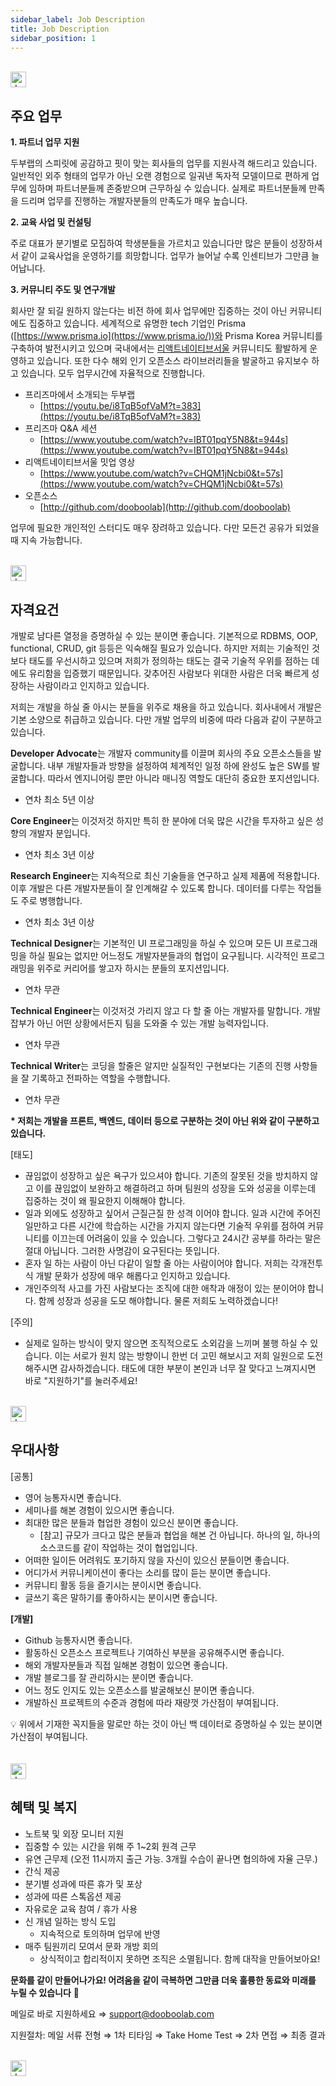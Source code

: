 ```yaml
---
sidebar_label: Job Description
title: Job Description
sidebar_position: 1
---
```



<br />

<img src={dooboolabFavicon} width="25px" alt="dooboolab favicon" />

## **주요 업무**

**1. 파트너 업무 지원**

두부랩의 스피릿에 공감하고 핏이 맞는 회사들의 업무를 지원사격 해드리고 있습니다. 일반적인 외주 형태의 업무가 아닌 오랜 경험으로 일궈낸 독자적 모델이므로 편하게 업무에 임하며 파트너분들께 존중받으며 근무하실 수 있습니다. 실제로 파트너분들께 만족을 드리며 업무를 진행하는 개발자분들의 만족도가 매우 높습니다.

**2. 교육 사업 및 컨설팅**

주로 대표가 분기별로 모집하여 학생분들을 가르치고 있습니다만 많은 분들이 성장하셔서 같이 교육사업을 운영하기를 희망합니다. 업무가 늘어날 수록 인센티브가 그만큼 늘어납니다.

**3. 커뮤니티 주도 및 연구개발**

회사만 잘 되길 원하지 않는다는 비전 하에 회사 업무에만 집중하는 것이 아닌 커뮤니티에도 집중하고 있습니다. 세계적으로 유명한 tech 기업인 Prisma ([https://www.prisma.io](https://www.prisma.io/))와 Prisma Korea 커뮤니티를 구축하여 발전시키고 있으며 국내에서는 [리액트네이티브서울](https://medium.com/react-native-seoul) 커뮤니티도 활발하게 운영하고 있습니다. 또한 다수 해외 인기 오픈소스 라이브러리들을 발굴하고 유지보수 하고 있습니다. 모두 업무시간에 자율적으로 진행합니다.

- 프리즈마에서 소개되는 두부랩
  - [https://youtu.be/i8TqB5ofVaM?t=383](https://youtu.be/i8TqB5ofVaM?t=383)
- 프리즈마 Q&A 세션
  - [https://www.youtube.com/watch?v=IBT01pqY5N8&t=944s](https://www.youtube.com/watch?v=IBT01pqY5N8&t=944s)
- 리액트네이티브서울 밋업 영상
  - [https://www.youtube.com/watch?v=CHQM1jNcbi0&t=57s](https://www.youtube.com/watch?v=CHQM1jNcbi0&t=57s)
- 오픈소스
  - [http://github.com/dooboolab](http://github.com/dooboolab)

업무에 필요한 개인적인 스터디도 매우 장려하고 있습니다. 다만 모든건 공유가 되었을 때 지속 가능합니다.

<br />

<img src={dooboolabFavicon} width="25px" alt="dooboolab favicon" />

## **자격요건**

개발로 남다른 열정을 증명하실 수 있는 분이면 좋습니다. 기본적으로 RDBMS, OOP, functional, CRUD, git 등등은 익숙해질 필요가 있습니다. 하지만 저희는 기술적인 것보다 태도를 우선시하고 있으며 저희가 정의하는 태도는 결국 기술적 우위를 점하는 데에도 유리함을 입증했기 때문입니다. 갖추어진 사람보다 위대한 사람은 더욱 빠르게 성장하는 사람이라고 인지하고 있습니다.

저희는 개발을 하실 줄 아시는 분들을 위주로 채용을 하고 있습니다. 회사내에서 개발은 기본 소양으로 취급하고 있습니다. 다만 개발 업무의 비중에 따라 다음과 같이 구분하고 있습니다.

**Developer Advocate**는 개발자 community를 이끌며 회사의 주요 오픈소스들을 발굴합니다. 내부 개발자들과 방향을 설정하여 체계적인 일정 하에 완성도 높은 SW를 발굴합니다. 따라서 엔지니어링 뿐만 아니라 매니징 역할도 대단히 중요한 포지션입니다.

- 연차 최소 5년 이상

**Core Engineer**는 이것저것 하지만 특히 한 분야에 더욱 많은 시간을 투자하고 싶은 성향의 개발자 분입니다.

- 연차 최소 3년 이상

**Research Engineer**는 지속적으로 최신 기술들을 연구하고 실제 제품에 적용합니다. 이후 개발은 다른 개발자분들이 잘 인계해갈 수 있도록 합니다. 데이터를 다루는 작업들도 주로 병행합니다.

- 연차 최소 3년 이상

**Technical Designer**는 기본적인 UI 프로그래밍을 하실 수 있으며 모든 UI 프로그래밍을 하실 필요는 없지만 어느정도 개발자분들과의 협업이 요구됩니다. 시각적인 프로그래밍을 위주로 커리어를 쌓고자 하시는 분들의 포지션입니다.

- 연차 무관

**Technical Engineer**는 이것저것 가리지 않고 다 할 줄 아는 개발자를 말합니다. 개발 잡부가 아닌 어떤 상황에서든지 팀을 도와줄 수 있는 개발 능력자입니다.

- 연차 무관

**Technical Writer**는 코딩을 할줄은 알지만 실질적인 구현보다는 기존의 진행 사항들을 잘 기록하고 전파하는 역할을 수행합니다.

- 연차 무관

**\* 저희는 개발을 프론트, 백엔드, 데이터 등으로 구분하는 것이 아닌 위와 같이 구분하고 있습니다.**

[태도]

- 끊임없이 성장하고 싶은 욕구가 있으셔야 합니다. 기존의 잘못된 것을 방치하지 않고 이를 끊임없이 보완하고 해결하려고 하며 팀원의 성장을 도와 성공을 이루는데 집중하는 것이 왜 필요한지 이해해야 합니다.
- 일과 외에도 성장하고 싶어서 근질근질 한 성격 이어야 합니다. 일과 시간에 주어진 일만하고 다른 시간에 학습하는 시간을 가지지 않는다면 기술적 우위를 점하여 커뮤니티를 이끄는데 어려움이 있을 수 있습니다. 그렇다고 24시간 공부를 하라는 말은 절대 아닙니다. 그러한 사명감이 요구된다는 뜻입니다.
- 혼자 일 하는 사람이 아닌 다같이 일할 줄 아는 사람이어야 합니다. 저희는 각개전투식 개발 문화가 성장에 매우 해롭다고 인지하고 있습니다.
- 개인주의적 사고를 가진 사람보다는 조직에 대한 애착과 애정이 있는 분이어야 합니다. 함께 성장과 성공을 도모 해야합니다. 물론 저희도 노력하겠습니다!

[주의]

- 실제로 일하는 방식이 맞지 않으면 조직적으로도 소외감을 느끼며 불행 하실 수 있습니다. 이는 서로가 원치 않는 방향이니 한번 더 고민 해보시고 저희 일원으로 도전 해주시면 감사하겠습니다. 태도에 대한 부분이 본인과 너무 잘 맞다고 느껴지시면 바로 "지원하기"를 눌러주세요!

<br />

<img src={dooboolabFavicon} width="25px" alt="dooboolab favicon" />

## **우대사항**

[공통]

- 영어 능통자시면 좋습니다.
- 세미나를 해본 경험이 있으시면 좋습니다.
- 최대한 많은 분들과 협업한 경험이 있으신 분이면 좋습니다.
  - [참고] 규모가 크다고 많은 분들과 협업을 해본 건 아닙니다. 하나의 일, 하나의 소스코드를 같이 작업하는 것이 협업입니다.
- 어떠한 일이든 어려워도 포기하지 않을 자신이 있으신 분들이면 좋습니다.
- 어디가서 커뮤니케이션이 좋다는 소리를 많이 듣는 분이면 좋습니다.
- 커뮤니티 활동 등을 즐기시는 분이시면 좋습니다.
- 글쓰기 혹은 말하기를 좋아하시는 분이시면 좋습니다.

**[개발]**

- Github 능통자시면 좋습니다.
- 활동하신 오픈소스 프로젝트나 기여하신 부분을 공유해주시면 좋습니다.
- 해외 개발자분들과 직접 일해본 경험이 있으면 좋습니다.
- 개발 블로그를 잘 관리하시는 분이면 좋습니다.
- 어느 정도 인지도 있는 오픈소스를 발굴해보신 분이면 좋습니다.
- 개발하신 프로젝트의 수준과 경험에 따라 재량껏 가산점이 부여됩니다.

<aside>💡 위에서 기재한 꼭지들을 말로만 하는 것이 아닌 백 데이터로 증명하실 수 있는 분이면 가산점이 부여됩니다.</aside>

<br />
<br />

<img src={dooboolabFavicon} width="25px" alt="dooboolab favicon" />

## **혜택 및 복지**

- 노트북 및 외장 모니터 지원
- 집중할 수 있는 시간을 위해 주 1~2회 원격 근무
- 유연 근무제 (오전 11시까지 출근 가능. 3개월 수습이 끝나면 협의하에 자율 근무.)
- 간식 제공
- 분기별 성과에 따른 휴가 및 포상
- 성과에 따른 스톡옵션 제공
- 자유로운 교육 참여 / 휴가 사용
- 신 개념 일하는 방식 도입
  - 지속적으로 토의하며 업무에 반영
- 매주 팀원끼리 모여서 문화 개방 회의
  - 상식적이고 합리적이지 못하면 조직은 소멸됩니다. 함께 대작을 만들어보아요!

**문화를 같이 만들어나가요! 어려움을 같이 극복하면 그만큼 더욱 훌륭한 동료와 미래를 누릴 수 있습니다** 🙌

메일로 바로 지원하세요 ⇒ support@dooboolab.com

지원절차: 메일 서류 전형 ⇒ 1차 티타임 ⇒ Take Home Test ⇒ 2차 면접 ⇒ 최종 결과

<br />

<img src={dooboolabFavicon} width="25px" alt="dooboolab favicon" />
